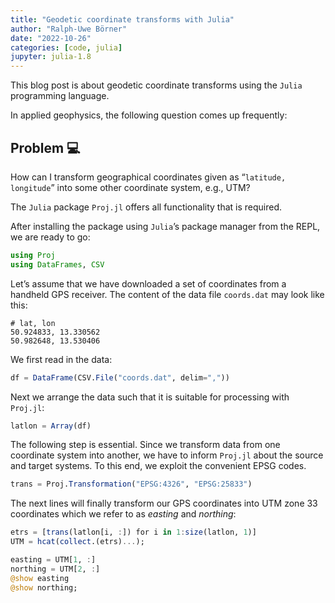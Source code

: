 ```yaml
---
title: "Geodetic coordinate transforms with Julia"
author: "Ralph-Uwe Börner"
date: "2022-10-26"
categories: [code, julia]
jupyter: julia-1.8
---
```


This blog post is about geodetic coordinate transforms using the `Julia` programming language.

In applied geophysics, the following question comes up frequently:

::: callout-important
## Problem 💻

How can I transform geographical coordinates given as "`latitude, longitude`" into some other coordinate system, e.g., UTM?
:::

The `Julia` package `Proj.jl` offers all functionality that is required.

After installing the package using `Julia`'s package manager from the REPL, we are ready to go:

```julia
using Proj
using DataFrames, CSV
```

Let's assume that we have downloaded a set of coordinates from a handheld GPS receiver. The content of the data file `coords.dat` may look like this:

``` shell
# lat, lon
50.924833, 13.330562
50.982648, 13.530406
```

We first read in the data:

```julia
df = DataFrame(CSV.File("coords.dat", delim=","))
```

Next we arrange the data such that it is suitable for processing with `Proj.jl`:

```julia
latlon = Array(df)
```

The following step is essential. Since we transform data from one coordinate system into another, we have to inform `Proj.jl` about the source and target systems. To this end, we exploit the convenient EPSG codes.

```julia
trans = Proj.Transformation("EPSG:4326", "EPSG:25833")
```

The next lines will finally transform our GPS coordinates into UTM zone 33 coordinates which we refer to as *easting* and *northing*:

```julia
etrs = [trans(latlon[i, :]) for i in 1:size(latlon, 1)]
UTM = hcat(collect.(etrs)...);

easting = UTM[1, :]
northing = UTM[2, :]
@show easting
@show northing;
```
